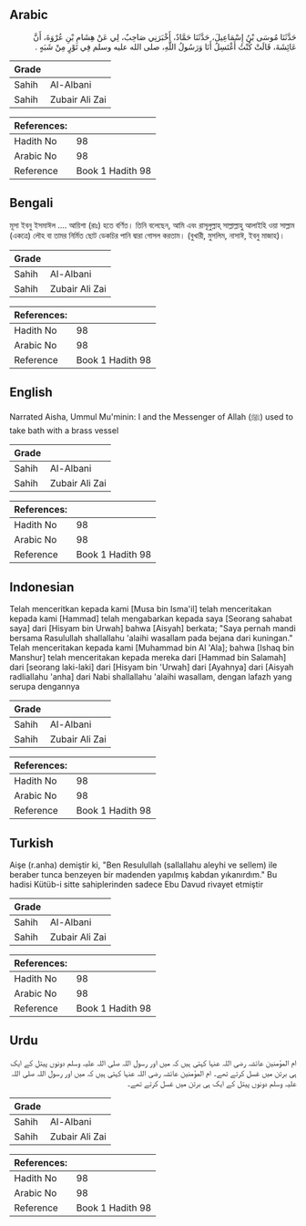 ## Arabic


<div dir="rtl" lang="ar" style={{fontSize:'larger',backgroundColor:'#f8f9fa',padding:20}}>
حَدَّثَنَا مُوسَى بْنُ إِسْمَاعِيلَ، حَدَّثَنَا حَمَّادٌ، أَخْبَرَنِي صَاحِبٌ، لِي عَنْ هِشَامِ بْنِ عُرْوَةَ، أَنَّ عَائِشَةَ، قَالَتْ كُنْتُ أَغْتَسِلُ أَنَا وَرَسُولُ اللَّهِ، صلى الله عليه وسلم فِي تَوْرٍ مِنْ شَبَهٍ ‏.‏
</div>
<div style={{backgroundColor:'#f8f9fa',padding:20, marginBottom: 10}}><table> <thead> <tr> <th>Grade</th> <th></th> </tr> </thead> <tbody> <tr><td>Sahih</td><td>Al-Albani</td></tr><tr><td>Sahih</td><td>Zubair Ali Zai</td></tr></tbody></table><table> <thead> <tr> <th>References:</th> <th></th> </tr> </thead> <tbody><tr><td>Hadith No</td><td>98</td></tr><tr><td>Arabic No</td><td>98</td></tr><tr><td>Reference</td><td>Book 1 Hadith 98</td></tr></tbody></table></div>

## Bengali


<div dir="ltr" lang="bn" style={{fontSize:'larger',backgroundColor:'#f8f9fa',padding:20}}>
মূসা ইবনু ইসমাঈল .... আয়িশা (রাঃ) হতে বর্ণিত। তিনি বলেছেন, আমি এবং রাসূলুল্লাহ্ সাল্লাল্লাহু আলাইহি ওয়া সাল্লাম (একত্রে) লৌহ বা তামর নির্মিত ছোট ডেকচির পানি দ্বারা গোসল করতাম। (বুখারী, মুসলিম, নাসাঈ, ইবনু মাজাহ)।
</div>
<div style={{backgroundColor:'#f8f9fa',padding:20, marginBottom: 10}}><table> <thead> <tr> <th>Grade</th> <th></th> </tr> </thead> <tbody> <tr><td>Sahih</td><td>Al-Albani</td></tr><tr><td>Sahih</td><td>Zubair Ali Zai</td></tr></tbody></table><table> <thead> <tr> <th>References:</th> <th></th> </tr> </thead> <tbody><tr><td>Hadith No</td><td>98</td></tr><tr><td>Arabic No</td><td>98</td></tr><tr><td>Reference</td><td>Book 1 Hadith 98</td></tr></tbody></table></div>

## English


<div dir="ltr" lang="en" style={{fontSize:'larger',backgroundColor:'#f8f9fa',padding:20}}>
Narrated Aisha, Ummul Mu'minin: I and the Messenger of Allah (ﷺ) used to take bath with a brass vessel
</div>
<div style={{backgroundColor:'#f8f9fa',padding:20, marginBottom: 10}}><table> <thead> <tr> <th>Grade</th> <th></th> </tr> </thead> <tbody> <tr><td>Sahih</td><td>Al-Albani</td></tr><tr><td>Sahih</td><td>Zubair Ali Zai</td></tr></tbody></table><table> <thead> <tr> <th>References:</th> <th></th> </tr> </thead> <tbody><tr><td>Hadith No</td><td>98</td></tr><tr><td>Arabic No</td><td>98</td></tr><tr><td>Reference</td><td>Book 1 Hadith 98</td></tr></tbody></table></div>

## Indonesian


<div dir="ltr" lang="id" style={{fontSize:'larger',backgroundColor:'#f8f9fa',padding:20}}>
Telah menceritkan kepada kami [Musa bin Isma'il] telah menceritakan kepada kami [Hammad] telah mengabarkan kepada saya [Seorang sahabat saya] dari [Hisyam bin Urwah] bahwa [Aisyah] berkata; "Saya pernah mandi bersama Rasulullah shallallahu 'alaihi wasallam pada bejana dari kuningan." Telah menceritakan kepada kami [Muhammad bin Al 'Ala]; bahwa [Ishaq bin Manshur] telah menceritakan kepada mereka dari [Hammad bin Salamah] dari [seorang laki-laki] dari [Hisyam bin 'Urwah] dari [Ayahnya] dari [Aisyah radliallahu 'anha] dari Nabi shallallahu 'alaihi wasallam, dengan lafazh yang serupa dengannya
</div>
<div style={{backgroundColor:'#f8f9fa',padding:20, marginBottom: 10}}><table> <thead> <tr> <th>Grade</th> <th></th> </tr> </thead> <tbody> <tr><td>Sahih</td><td>Al-Albani</td></tr><tr><td>Sahih</td><td>Zubair Ali Zai</td></tr></tbody></table><table> <thead> <tr> <th>References:</th> <th></th> </tr> </thead> <tbody><tr><td>Hadith No</td><td>98</td></tr><tr><td>Arabic No</td><td>98</td></tr><tr><td>Reference</td><td>Book 1 Hadith 98</td></tr></tbody></table></div>

## Turkish


<div dir="ltr" lang="tr" style={{fontSize:'larger',backgroundColor:'#f8f9fa',padding:20}}>
Aişe (r.anha) demiştir ki, "Ben Resulullah (sallallahu aleyhi ve sellem) ile beraber tunca benzeyen bir madenden yapılmış kabdan yıkanırdım." Bu hadisi Kütüb-i sitte sahiplerinden sadece Ebu Davud rivayet etmiştir
</div>
<div style={{backgroundColor:'#f8f9fa',padding:20, marginBottom: 10}}><table> <thead> <tr> <th>Grade</th> <th></th> </tr> </thead> <tbody> <tr><td>Sahih</td><td>Al-Albani</td></tr><tr><td>Sahih</td><td>Zubair Ali Zai</td></tr></tbody></table><table> <thead> <tr> <th>References:</th> <th></th> </tr> </thead> <tbody><tr><td>Hadith No</td><td>98</td></tr><tr><td>Arabic No</td><td>98</td></tr><tr><td>Reference</td><td>Book 1 Hadith 98</td></tr></tbody></table></div>

## Urdu


<div dir="rtl" lang="ur" style={{fontSize:'larger',backgroundColor:'#f8f9fa',padding:20}}>
ام المؤمنین عائشہ رضی اللہ عنہا کہتی ہیں کہ میں اور رسول اللہ صلی اللہ علیہ وسلم دونوں پیتل کے ایک ہی برتن میں غسل کرتے تھے۔ ام المؤمنین عائشہ رضی اللہ عنہا کہتی ہیں کہ میں اور رسول اللہ صلی اللہ علیہ وسلم دونوں پیتل کے ایک ہی برتن میں غسل کرتے تھے۔
</div>
<div style={{backgroundColor:'#f8f9fa',padding:20, marginBottom: 10}}><table> <thead> <tr> <th>Grade</th> <th></th> </tr> </thead> <tbody> <tr><td>Sahih</td><td>Al-Albani</td></tr><tr><td>Sahih</td><td>Zubair Ali Zai</td></tr></tbody></table><table> <thead> <tr> <th>References:</th> <th></th> </tr> </thead> <tbody><tr><td>Hadith No</td><td>98</td></tr><tr><td>Arabic No</td><td>98</td></tr><tr><td>Reference</td><td>Book 1 Hadith 98</td></tr></tbody></table></div>